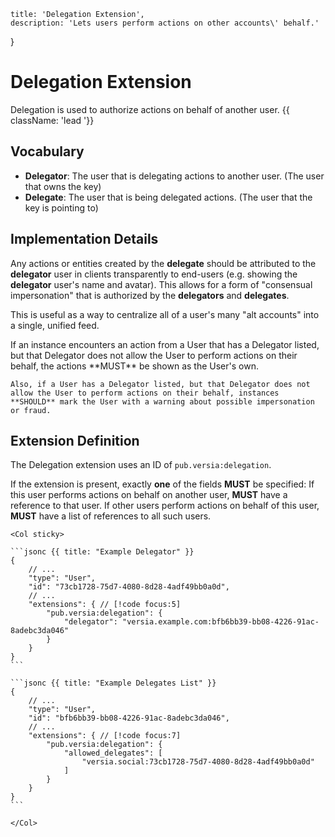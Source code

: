     title: 'Delegation Extension',
    description: 'Lets users perform actions on other accounts\' behalf.'
}

# Delegation Extension

Delegation is used to authorize actions on behalf of another user. {{ className: 'lead '}}

## Vocabulary

- **Delegator**: The user that is delegating actions to another user. (The user that owns the key)
- **Delegate**: The user that is being delegated actions. (The user that the key is pointing to)

## Implementation Details

Any actions or entities created by the **delegate** should be attributed to the **delegator** user in clients transparently to end-users (e.g. showing the **delegator** user's name and avatar). This allows for a form of "consensual impersonation" that is authorized by the **delegators** and **delegates**.

This is useful as a way to centralize all of a user's many "alt accounts" into a single, unified feed.

<Warning>
    If an instance encounters an action from a User that has a Delegator listed, but that Delegator does not allow the User to perform actions on their behalf, the actions **MUST** be shown as the User's own.

    Also, if a User has a Delegator listed, but that Delegator does not allow the User to perform actions on their behalf, instances **SHOULD** mark the User with a warning about possible impersonation or fraud.
</Warning>

## Extension Definition

The Delegation extension uses an ID of `pub.versia:delegation`.

If the extension is present, exactly **one** of the fields **MUST** be specified:
<Row>
    <Col>
        <Properties name="Delegation">
            <Property name="delegator" type="Reference">
                If this user performs actions on behalf on another user, **MUST** have a reference to that user.
            </Property>
            <Property name="allowed_delegates" type="Reference[]">
                If other users perform actions on behalf of this user, **MUST** have a list of references to all such users.
            </Property>
        </Properties>
    </Col>

    <Col sticky>

    ```jsonc {{ title: "Example Delegator" }}
    {
        // ...
        "type": "User",
        "id": "73cb1728-75d7-4080-8d28-4adf49bb0a0d",
        // ...
        "extensions": { // [!code focus:5]
            "pub.versia:delegation": {
                "delegator": "versia.example.com:bfb6bb39-bb08-4226-91ac-8adebc3da046"
            }
        }
    }
    ```

    ```jsonc {{ title: "Example Delegates List" }}
    {
        // ...
        "type": "User",
        "id": "bfb6bb39-bb08-4226-91ac-8adebc3da046",
        // ...
        "extensions": { // [!code focus:7]
            "pub.versia:delegation": {
                "allowed_delegates": [
                    "versia.social:73cb1728-75d7-4080-8d28-4adf49bb0a0d"
                ]
            }
        }
    }
    ```

    </Col>
</Row>
